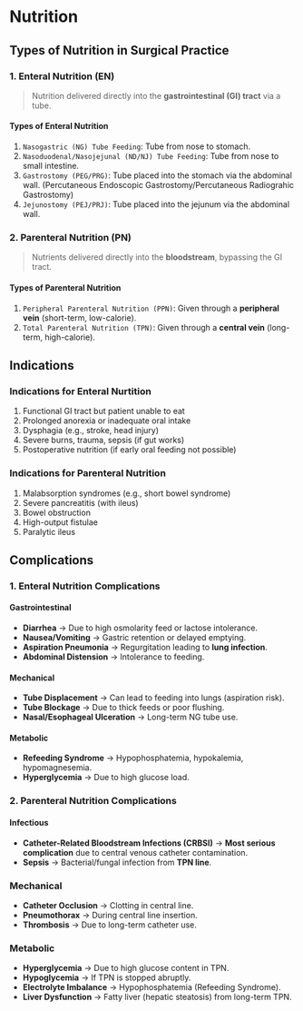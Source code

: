 # Nutrition

## Types of Nutrition in Surgical Practice

### 1. Enteral Nutrition (EN)

> Nutrition delivered directly into the **gastrointestinal (GI) tract** via a tube.

#### Types of Enteral Nutrition

1. `Nasogastric (NG) Tube Feeding`: Tube from nose to stomach.
1. `Nasoduodenal/Nasojejunal (ND/NJ) Tube Feeding`: Tube from nose to small intestine.
1. `Gastrostomy (PEG/PRG)`: Tube placed into the stomach via the abdominal wall. (Percutaneous Endoscopic Gastrostomy/Percutaneous Radiograhic Gastrostomy)
1. `Jejunostomy (PEJ/PRJ)`: Tube placed into the jejunum via the abdominal wall.

### 2. Parenteral Nutrition (PN)

> Nutrients delivered directly into the **bloodstream**, bypassing the GI tract.

#### Types of Parenteral Nutrition

1. `Peripheral Parenteral Nutrition (PPN)`: Given through a **peripheral vein** (short-term, low-calorie).
1. `Total Parenteral Nutrition (TPN)`: Given through a **central vein** (long-term, high-calorie).

## Indications

### Indications for Enteral Nurtition

1. Functional GI tract but patient unable to eat
1. Prolonged anorexia or inadequate oral intake
1. Dysphagia (e.g., stroke, head injury)
1. Severe burns, trauma, sepsis (if gut works)
1. Postoperative nutrition (if early oral feeding not possible)

### Indications for Parenteral Nutrition

1. Malabsorption syndromes (e.g., short bowel syndrome)
1. Severe pancreatitis (with ileus)
1. Bowel obstruction
1. High-output fistulae
1. Paralytic ileus

## Complications

### 1. Enteral Nutrition Complications

#### Gastrointestinal

- **Diarrhea** → Due to high osmolarity feed or lactose intolerance.
- **Nausea/Vomiting** → Gastric retention or delayed emptying.
- **Aspiration Pneumonia** → Regurgitation leading to **lung infection**.
- **Abdominal Distension** → Intolerance to feeding.

#### Mechanical

- **Tube Displacement** → Can lead to feeding into lungs (aspiration risk).
- **Tube Blockage** → Due to thick feeds or poor flushing.
- **Nasal/Esophageal Ulceration** → Long-term NG tube use.

#### Metabolic

- **Refeeding Syndrome** → Hypophosphatemia, hypokalemia, hypomagnesemia.
- **Hyperglycemia** → Due to high glucose load.

### 2. Parenteral Nutrition Complications

#### Infectious

- **Catheter-Related Bloodstream Infections (CRBSI)** → **Most serious complication** due to central venous catheter contamination.
- **Sepsis** → Bacterial/fungal infection from **TPN line**.

### Mechanical

- **Catheter Occlusion** → Clotting in central line.
- **Pneumothorax** → During central line insertion.
- **Thrombosis** → Due to long-term catheter use.

### Metabolic

- **Hyperglycemia** → Due to high glucose content in TPN.
- **Hypoglycemia** → If TPN is stopped abruptly.
- **Electrolyte Imbalance** → Hypophosphatemia (Refeeding Syndrome).
- **Liver Dysfunction** → Fatty liver (hepatic steatosis) from long-term TPN.
